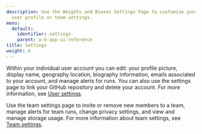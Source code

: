 ```yaml
---
description: Use the Weights and Biases Settings Page to customize your individual
  user profile or team settings.
menu:
  default:
    identifier: settings
    parent: w-b-app-ui-reference
title: Settings
weight: 4
---
```


Within your individual user account you can edit: your profile picture, display name, geography location, biography information, emails associated to your account, and manage alerts for runs. You can also use the settings page to link your GitHub repository and delete your account. For more information, see [User settings](./user-settings).

Use the team settings page to invite or remove new members to a team, manage alerts for team runs, change privacy settings, and view and manage storage usage. For more information about team settings, see [Team settings](./team-settings).